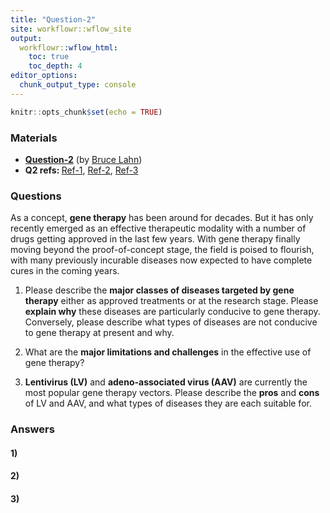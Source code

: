 ```yaml
---
title: "Question-2"
site: workflowr::wflow_site
output:
  workflowr::wflow_html:
    toc: true
    toc_depth: 4
editor_options:
  chunk_output_type: console
---
```


```r
knitr::opts_chunk$set(echo = TRUE)
```

### Materials

- [**Question-2**](https://chenh19.github.io/prelim/GGSB_questions_2022/GGSB_Question_2/GGSB_Prelim_Question_2.pdf) (by [Bruce Lahn](https://profiles.uchicago.edu/profiles/display/38462))
- **Q2 refs: ** [Ref-1](https://chenh19.github.io/prelim/GGSB_questions_2022/GGSB_Question_2/Question_2-Reference_1.pdf), 
                [Ref-2](https://chenh19.github.io/prelim/GGSB_questions_2022/GGSB_Question_2/Question_2-Reference_2.pdf), 
                [Ref-3](https://chenh19.github.io/prelim/GGSB_questions_2022/GGSB_Question_2/Question_2-Reference_3.pdf)  


### Questions

As a concept, **gene therapy** has been around for decades. But it has only recently emerged as an effective therapeutic modality with a number of drugs getting approved in the last few years. With gene therapy finally moving beyond the proof-of-concept stage, the field is poised to flourish, with many previously incurable diseases now expected to have complete cures in the coming years.  

1. Please describe the **major classes of diseases targeted by gene therapy** either as approved treatments or at the research stage. Please **explain why** these diseases are particularly conducive to gene therapy. Conversely, please describe what types of diseases are not conducive to gene therapy at present and why.  

2. What are the **major limitations and challenges** in the effective use of gene therapy?  

3. **Lentivirus (LV)** and **adeno-associated virus (AAV)** are currently the most popular gene therapy vectors. Please describe the **pros** and **cons** of LV and AAV, and what types of diseases they are each suitable for.  


### Answers

#### 1)

#### 2)

#### 3)


